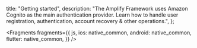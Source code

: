   title: "Getting started",
  description:
    "The Amplify Framework uses Amazon Cognito as the main authentication provider. Learn how to handle user registration, authentication, account recovery & other operations.",
};


<Fragments
  fragments={{
    js,
    ios: native_common,
    android: native_common,
    flutter: native_common,
  }}
/>
